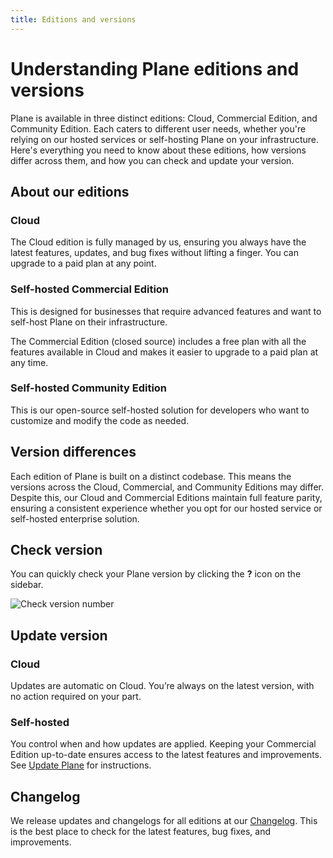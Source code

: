 ```yaml
---
title: Editions and versions
---
```


# Understanding Plane editions and versions

Plane is available in three distinct editions: Cloud, Commercial Edition, and Community Edition. Each caters to different user needs, whether you're relying on our hosted services or self-hosting Plane on your infrastructure. Here's everything you need to know about these editions, how versions differ across them, and how you can check and update your version.

## About our editions

### Cloud

The Cloud edition is fully managed by us, ensuring you always have the latest features, updates, and bug fixes without lifting a finger. You can upgrade to a paid plan at any point. 

### Self-hosted Commercial Edition

This is designed for businesses that require advanced features and want to self-host Plane on their infrastructure.

The Commercial Edition (closed source) includes a free plan with all the features available in Cloud and makes it easier to upgrade to a paid plan at any time.

### Self-hosted Community Edition

This is our open-source self-hosted solution for developers who want to customize and modify the code as needed.

## Version differences

Each edition of Plane is built on a distinct codebase. This means the versions across the Cloud, Commercial, and Community Editions may differ. Despite this, our Cloud and Commercial Editions maintain full feature parity, ensuring a consistent experience whether you opt for our hosted service or self-hosted enterprise solution.

## Check version

You can quickly check your Plane version by clicking the **?** icon on the sidebar.

![Check version number](https://media.docs.plane.so/product/check-version.webp#center)

## Update version

### Cloud
Updates are automatic on Cloud. You’re always on the latest version, with no action required on your part.

### Self-hosted
You control when and how updates are applied. Keeping your Commercial Edition up-to-date ensures access to the latest features and improvements. See [Update Plane](https://developers.plane.so/self-hosting/manage/upgrade-plane) for instructions.

## Changelog

We release updates and changelogs for all editions at our [Changelog](https://plane.so/changelog). This is the best place to check for the latest features, bug fixes, and improvements.

